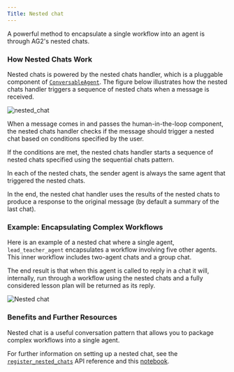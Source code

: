 ```yaml
---
Title: Nested chat
---
```


A powerful method to encapsulate a single workflow into an agent is through AG2's nested chats.

### How Nested Chats Work

Nested chats is powered by the nested chats handler, which is a pluggable component of [`ConversableAgent`](/docs/api-reference/autogen/ConversableAgent). The figure below illustrates how the nested chats handler triggers a sequence of nested chats when a message is received.

![nested_chat](../assets/nested-chats.png)

When a message comes in and passes the human-in-the-loop component, the nested chats handler checks if the message should trigger a nested chat based on conditions specified by the user.

If the conditions are met, the nested chats handler starts a sequence of nested chats specified using the sequential chats pattern.

In each of the nested chats, the sender agent is always the same agent that triggered the nested chats.

In the end, the nested chat handler uses the results of the nested chats to produce a response to the original message (by default a summary of the last chat).

### Example: Encapsulating Complex Workflows

Here is an example of a nested chat where a single agent, `lead_teacher_agent` encapsulates a workflow involving five other agents. This inner workflow includes two-agent chats and a group chat.

The end result is that when this agent is called to reply in a chat it will, internally, run through a workflow using the nested chats and a fully considered lesson plan will be returned as its reply.

![Nested chat](../assets/nested_chats_process.png)


<Example/>


### Benefits and Further Resources

Nested chat is a useful conversation pattern that allows you to package complex workflows into a single agent.

For further information on setting up a nested chat, see the [`register_nested_chats`](/docs/api-reference/autogen/ConversableAgent#register-nested-chats) API reference and this [notebook](/docs/use-cases/notebooks/notebooks/agentchat_nested_chats_chess).

